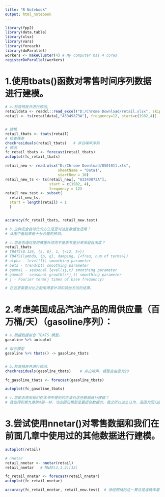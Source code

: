 ---
title: "R Notebook"
output: html_notebook
---

```{r}
library(fpp2)
library(data.table)
library(xlsx)
library(vars)
library(foreach)
library(doParallel)
workers <- makeCluster(4) # My computer has 4 cores
registerDoParallel(workers)
```



# 1.使用tbats()函数对零售时间序列数据进行建模。
```{r}
# a.检查残差并进行预测。
retaildata <- readxl::read_excel("D:/Chrome Download/retail.xlsx", skip=1)
retail <- ts(retaildata[,"A3349873A"], frequency=12, start=c(1982,4))


# 建模
retail_tbats <- tbats(retail)
# 检查残差
checkresiduals(retail_tbats)   # 非白噪声序列
# 预测
fc_retail_tbats <- forecast(retail_tbats)
autoplot(fc_retail_tbats)

retail_new <- read.xlsx("D:/Chrome Download/8501011.xls", 
                        sheetName = "Data1", 
                        startRow = 10)
retail_new_ts <- ts(retail_new[, "A3349873A"],
                    start = c(1982, 4),
                    frequency = 12)
retail_new.test <- subset(
  retail_new_ts,
  start = length(retail) + 1
  )


accuracy(fc_retail_tbats, retail_new.test)

# b.这种完全自动化的方法是否对这些数据也适用？
# 从图中看起来是十分合理的预测。

# c.您是否通过使用傅里叶项而不是季节差分来保留自由度？
retail_tbats
# TBATS(0.126, {5, 0}, 1, {<12, 5>})
# TBATS(lambda, {p, q}, damping, {<freq, num of terms>})
# alpha - level(lt) smoothing parameter
# beta - trend(bt) smoothing parameter
# gamma1 - seasonal level(sj,t) smoothing parameter
# gamma2 - seasonal growth(s*j,t) smoothing parameter
# j - Fourier term(j times of base frequency)

# 在这里需要对比之前用傅里叶项和其他方法的结果。
```

# 2.考虑美国成品汽油产品的周供应量（百万桶/天）（gasoline序列）：
```{r}
# a.根据数据拟合 TBATS 模型。
gasoline %>% autoplot

# 拟合模型
gasoline %>% tbats() -> gasoline_tbats


# b.检查残差并进行预测。
checkresiduals(gasoline_tbats)    # 非白噪声，模型自由度为28

fc_gasoline_tbats <- forecast(gasoline_tbats)

autoplot(fc_gasoline_tbats)

# c.您能否使用我们在本书中提到的方法对这些数据进行建模？
# 我觉得和第九章第4题一样，动态回归模型是最适合数据的。我之所以这么认为，是因为回归模型可以处理数据中的分段趋势，ARIMA模型可以很好地拟合残差。
```
# 3.尝试使用nnetar()对零售数据和我们在前面几章中使用过的其他数据进行建模。
```{r}
autoplot(retail)

# nnetar
retail_nnetar <- nnetar(retail)
retail_nnetar   # NNAR(3,1,2)[12] 

fc_retail_nnetar <- forecast(retail_nnetar)
autoplot(fc_retail_nnetar)

accuracy(fc_retail_nnetar, retail_new.test)  # 神经网络的这一算法是准确率最高的
```

